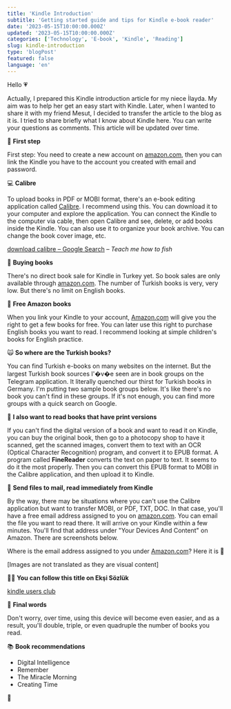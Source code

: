 ```yaml
---
title: 'Kindle Introduction'
subtitle: 'Getting started guide and tips for Kindle e-book reader'
date: '2023-05-15T10:00:00.000Z'
updated: '2023-05-15T10:00:00.000Z'
categories: ['Technology', 'E-book', 'Kindle', 'Reading']
slug: kindle-introduction
type: 'blogPost'
featured: false
language: 'en'
---
```


Hello 💗

Actually, I prepared this Kindle introduction article for my niece İlayda. My aim was to help her get an easy start with Kindle. Later, when I wanted to share it with my friend Mesut, I decided to transfer the article to the blog as it is. I tried to share briefly what I know about Kindle here. You can write your questions as comments. This article will be updated over time.

🦶 **First step**

First step: You need to create a new account on [amazon.com](http://amazom.com), then you can link the Kindle you have to the account you created with email and password.

💻 **Calibre**

To upload books in PDF or MOBI format, there's an e-book editing application called [Calibre](https://calibre-ebook.com/download). I recommend using this. You can download it to your computer and explore the application. You can connect the Kindle to the computer via cable, then open Calibre and see, delete, or add books inside the Kindle. You can also use it to organize your book archive. You can change the book cover image, etc.

[download calibre – Google Search](https://www.google.com/search?q=calibre+indir) – *Teach me how to fish*

💯 **Buying books**

There's no direct book sale for Kindle in Turkey yet. So book sales are only available through [amazon.com](http://amazon.com). The number of Turkish books is very, very low. But there's no limit on English books.

🦙 **Free Amazon books**

When you link your Kindle to your account, [Amazon.com](http://amazon.com) will give you the right to get a few books for free. You can later use this right to purchase English books you want to read. I recommend looking at simple children's books for English practice.

🙀 **So where are the Turkish books?**

You can find Turkish e-books on many websites on the internet. But the largest Turkish book sources I'�v�e seen are in book groups on the Telegram application. It literally quenched our thirst for Turkish books in Germany. I'm putting two sample book groups below. It's like there's no book you can't find in these groups. If it's not enough, you can find more groups with a quick search on Google.

📘 **I also want to read books that have print versions**

If you can't find the digital version of a book and want to read it on Kindle, you can buy the original book, then go to a photocopy shop to have it scanned, get the scanned images, convert them to text with an OCR (Optical Character Recognition) program, and convert it to EPUB format. A program called **FineReader** converts the text on paper to text. It seems to do it the most properly. Then you can convert this EPUB format to MOBI in the Calibre application, and then upload it to Kindle.

📩 **Send files to mail, read immediately from Kindle**

By the way, there may be situations where you can't use the Calibre application but want to transfer MOBI, or PDF, TXT, DOC. In that case, you'll have a free email address assigned to you on [amazon.com](http://amazon.com). You can email the file you want to read there. It will arrive on your Kindle within a few minutes. You'll find that address under "Your Devices And Content" on Amazon. There are screenshots below.

Where is the email address assigned to you under [Amazon.com](http://amazon.com)? Here it is 🙂

[Images are not translated as they are visual content]

👩‍💻 **You can follow this title on Ekşi Sözlük**

[kindle users club](https://eksisozluk.com/kindle-kullananlar-kulubu--5683486)

💬 **Final words**

Don't worry, over time, using this device will become even easier, and as a result, you'll double, triple, or even quadruple the number of books you read.

📚 **Book recommendations**

- Digital Intelligence
- Remember
- The Miracle Morning
- Creating Time

🌸
```